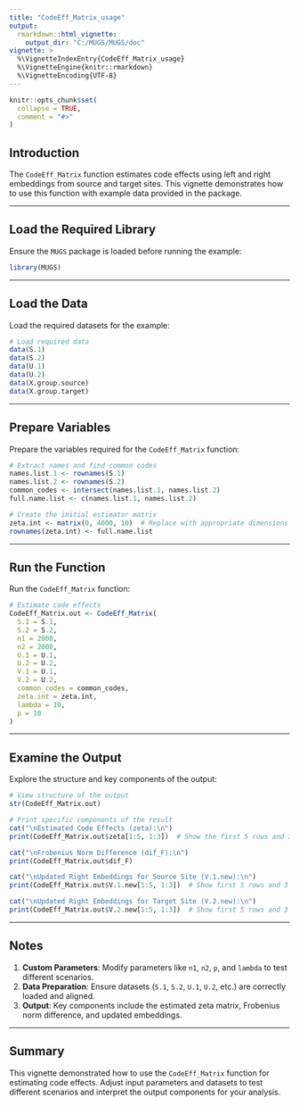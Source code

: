 ```yaml
---
title: "CodeEff_Matrix_usage"
output:
  rmarkdown::html_vignette:
    output_dir: "C:/MUGS/MUGS/doc"
vignette: >
  %\VignetteIndexEntry{CodeEff_Matrix_usage}
  %\VignetteEngine{knitr::rmarkdown}
  %\VignetteEncoding{UTF-8}
---
```


```r
knitr::opts_chunk$set(
  collapse = TRUE,
  comment = "#>"
)
```

## Introduction

The `CodeEff_Matrix` function estimates code effects using left and right embeddings from source and target sites. This vignette demonstrates how to use this function with example data provided in the package.

---

## Load the Required Library

Ensure the `MUGS` package is loaded before running the example:

```r
library(MUGS)
```

---

## Load the Data

Load the required datasets for the example:

```r
# Load required data
data(S.1)
data(S.2)
data(U.1)
data(U.2)
data(X.group.source)
data(X.group.target)
```

---

## Prepare Variables

Prepare the variables required for the `CodeEff_Matrix` function:

```r
# Extract names and find common codes
names.list.1 <- rownames(S.1)
names.list.2 <- rownames(S.2)
common_codes <- intersect(names.list.1, names.list.2)
full.name.list <- c(names.list.1, names.list.2)

# Create the initial estimator matrix
zeta.int <- matrix(0, 4000, 10)  # Replace with appropriate dimensions
rownames(zeta.int) <- full.name.list
```

---

## Run the Function

Run the `CodeEff_Matrix` function:

```r
# Estimate code effects
CodeEff_Matrix.out <- CodeEff_Matrix(
  S.1 = S.1,
  S.2 = S.2, 
  n1 = 2000, 
  n2 = 2000, 
  U.1 = U.1, 
  U.2 = U.2, 
  V.1 = U.1, 
  V.2 = U.2, 
  common_codes = common_codes, 
  zeta.int = zeta.int, 
  lambda = 10, 
  p = 10
)
```

---

## Examine the Output

Explore the structure and key components of the output:

```r
# View structure of the output
str(CodeEff_Matrix.out)

# Print specific components of the result
cat("\nEstimated Code Effects (zeta):\n")
print(CodeEff_Matrix.out$zeta[1:5, 1:3])  # Show the first 5 rows and 3 columns of zeta

cat("\nFrobenius Norm Difference (dif_F):\n")
print(CodeEff_Matrix.out$dif_F)

cat("\nUpdated Right Embeddings for Source Site (V.1.new):\n")
print(CodeEff_Matrix.out$V.1.new[1:5, 1:3])  # Show first 5 rows and 3 columns of V.1.new

cat("\nUpdated Right Embeddings for Target Site (V.2.new):\n")
print(CodeEff_Matrix.out$V.2.new[1:5, 1:3])  # Show first 5 rows and 3 columns of V.2.new
```

---

## Notes

1. **Custom Parameters**: Modify parameters like `n1`, `n2`, `p`, and `lambda` to test different scenarios.
2. **Data Preparation**: Ensure datasets (`S.1`, `S.2`, `U.1`, `U.2`, etc.) are correctly loaded and aligned.
3. **Output**: Key components include the estimated zeta matrix, Frobenius norm difference, and updated embeddings.

---

## Summary

This vignette demonstrated how to use the `CodeEff_Matrix` function for estimating code effects. Adjust input parameters and datasets to test different scenarios and interpret the output components for your analysis.
